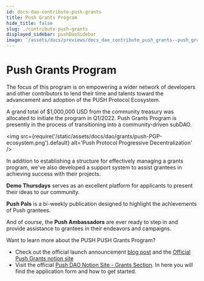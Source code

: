 ```yaml
---
id: docs-dao-contribute-push-grants
title: Push Grants Program
hide_title: false
slug: ./contribute-push-grants
displayed_sidebar: pushDaoSidebar
image: '/assets/docs/previews/docs_dao_contribute_push_grants--push_grants_program.png'
---
```


# Push Grants Program

The focus of this program is on empowering a wider network of developers and other contributors to lend their time and talents toward the advancement and adoption of the PUSH Protocol Ecosystem.

A grand total of $1,000,000 USD from the community treasury was allocated to initiate the program in Q1/2022. Push Grants Program is presently in the process of transitioning into a community-driven subDAO.

<img
  src={require('/static/assets/docs/dao/grants/push-PGP-ecosystem.png').default}
  alt='Push Protocol Progressive Decentralization'
/>

In addition to establishing a structure for effectively managing a grants program, we've also developed a support system to assist grantees in achieving success with their projects.

**Demo Thursdays** serves as an excellent platform for applicants to present their ideas to our community.

**Push Pals** is a bi-weekly publication designed to highlight the achievements of Push grantees.

And of course, the **Push Ambassadors** are ever ready to step in and provide assistance to grantees in their endeavors and campaigns.

Want to learn more about the PUSH PUSH Grants Program?

- Check out the official launch announcement [blog post](https://medium.com/ethereum-push-notification-service/push-grants-program-its-here-f2bfba29388f) and the [Official Push Grants notion site](https://pushprotocol.notion.site/Push-Grants-Program-8c9f7934f7e5418faf96e7a5bdcaac4a)
- Visit the official [Push DAO Notion Site - Grants Section](https://pushprotocol.notion.site/Welcome-to-Push-DAO-b1c1e1281ce64400adaaae59f98e4d4c?p=c0702e03e84f4d46be807e0ebbfb3dc8&pm=c). In here you will find the application form and how to get started.
